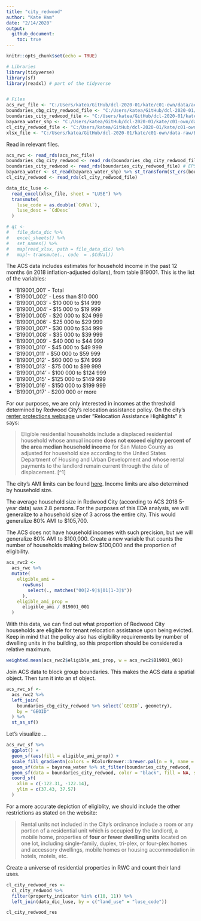 ```yaml
---
title: "city_redwood"
author: "Kate Ham"
date: "2/14/2020"
output: 
  github_document:
    toc: true
---
```


```r
knitr::opts_chunk$set(echo = TRUE)
```

```r
# Libraries
library(tidyverse)
library(sf)
library(readxl) # part of the tidyverse


# Files
acs_rwc_file <- "C:/Users/katea/GitHub/dcl-2020-01/kate/c01-own/data/acs_rwc.rds"
boundaries_cbg_city_redwood_file <- "C:/Users/katea/GitHub/dcl-2020-01/kate/c01-own/data/boundaries_cbg_city_redwood.rds"
boundaries_city_redwood_file <- "C:/Users/katea/GitHub/dcl-2020-01/kate/c01-own/data/boundaries_city_redwood.rds"
bayarea_water_shp <- "C:/Users/katea/GitHub/dcl-2020-01/kate/c01-own/data-raw/stanford-qh320kj0191-shapefile/qh320kj0191.shp"
cl_city_redwood_file <- "C:/Users/katea/GitHub/dcl-2020-01/kate/c01-own/data/cl_city_redwood.rds"
xlsx_file <- "C:/Users/katea/GitHub/dcl-2020-01/kate/c01-own/data-raw/Bulk_Tax_Current_Layout w parcel level lat long_03102016.xlsx"

```

Read in relevant files.

```r
acs_rwc <- read_rds(acs_rwc_file)
boundaries_cbg_city_redwood <- read_rds(boundaries_cbg_city_redwood_file)
boundaries_city_redwood <- read_rds(boundaries_city_redwood_file) # EPSG 4269 datum NAD83
bayarea_water <- st_read(bayarea_water_shp) %>% st_transform(st_crs(boundaries_city_redwood))
cl_city_redwood <- read_rds(cl_city_redwood_file)

data_dic_luse <- 
  read_excel(xlsx_file, sheet = "LUSE") %>% 
  transmute(
    luse_code = as.double(`CdVal`),
    luse_desc = `CdDesc`
  )

# q1 <- 
#   file_data_dic %>% 
#   excel_sheets() %>% 
#   set_names() %>% 
#   map(read_xlsx, path = file_data_dic) %>% 
#   map(~ transmute(., code  = .$CdVal))

```

The ACS data includes estimates for	household income in the past 12 months (in 2018 inflation-adjusted dollars), from table B19001. This is the list of the variables:

* 'B19001_001' - Total
* 'B19001_002' - Less than $10 000
* 'B19001_003' - $10 000 to $14 999
* 'B19001_004' - $15 000 to $19 999
* 'B19001_005' - $20 000 to $24 999
* 'B19001_006' - $25 000 to $29 999
* 'B19001_007' - $30 000 to $34 999
* 'B19001_008' - $35 000 to $39 999
* 'B19001_009' - $40 000 to $44 999
* 'B19001_010' - $45 000 to $49 999
* 'B19001_011' - $50 000 to $59 999
* 'B19001_012' - $60 000 to $74 999
* 'B19001_013' - $75 000 to $99 999
* 'B19001_014' - $100 000 to $124 999
* 'B19001_015' - $125 000 to $149 999
* 'B19001_016' - $150 000 to $199 999
* 'B19001_017' - $200 000 or more

For our purposes, we are only interested in incomes at the threshold determined by Redwood City's relocation assistance policy. On the city's [renter protections webpage](https://www.redwoodcity.org/departments/community-development-department/planning-housing/renter-protections) under "Relocation Assistance Highlights" it says:

> Eligible residential households include a displaced residential household whose annual income **does not exceed eighty percent of the area median household income** for San Mateo County as adjusted for household size according to the United States Department of Housing and Urban Development and whose rental payments to the landlord remain current through the date of displacement. [^1]

The city's AMI limits can be found [here](https://www.redwoodcity.org/home/showdocument?id=16686). Income limits are also determined by household size. 

The average household size in Redwood City (according to ACS 2018 5-year data) was 2.8 persons. For the purposes of this EDA analysis, we will generalize to a household size of 3 across the entire city. This would generalize 80% AMI to $105,700.

The ACS does not have household incomes with such precision, but we will generalize 80% AMI to $100,000. Create a new variable that counts the number of households making below $100,000 and the proportion of eligibility.

```r
acs_rwc2 <- 
  acs_rwc %>%
  mutate(
    eligible_ami = 
      rowSums(
        select(., matches("00[2-9]$|01[1-3]$"))
      ),
    eligible_ami_prop =
      eligible_ami / B19001_001
  )
```

With this data, we can find out what proportion of Redwood City households are eligible for tenant relocation assistance upon being evicted. Keep in mind that the policy also has eligibility requirements by number of dwelling units in the building, so this proportion should be considered a relative maximum.

```r
weighted.mean(acs_rwc2$eligible_ami_prop, w = acs_rwc2$B19001_001)
```


Join ACS data to block group boundaries. This makes the ACS data a spatial object. Then turn it into an sf object.

```r
acs_rwc_sf <- 
  acs_rwc2 %>% 
  left_join(
    boundaries_cbg_city_redwood %>% select(`GEOID`, geometry),
    by = "GEOID"
  ) %>% 
  st_as_sf()
```

Let's visualize ...

```r
acs_rwc_sf %>% 
  ggplot() +
  geom_sf(aes(fill = eligible_ami_prop)) +
  scale_fill_gradientn(colors = RColorBrewer::brewer.pal(n = 9, name = "PuRd")) +
  geom_sf(data = bayarea_water %>% st_filter(boundaries_city_redwood, .predicate = st_intersects), fill = "aliceblue") +
  geom_sf(data = boundaries_city_redwood, color = "black", fill = NA, size = 0.2) +
  coord_sf(
    xlim = c(-122.31, -122.14),
    ylim = c(37.43, 37.57)
  )
```

For a more accurate depiction of eligiblity, we should include the other restrictions as stated on the website:

> Rental units not included in the City's ordinance include a room or any portion of a residential unit which is occupied by the landlord, a mobile home, properties of **four or fewer dwelling units** located on one lot, including single-family, duplex, tri-plex, or four-plex homes and accessory dwellings, mobile homes or housing accommodation in hotels, motels, etc. 

Create a universe of residential properties in RWC and count their land uses.
```r
cl_city_redwood_res <- 
  cl_city_redwood %>% 
  filter(property_indicator %in% c(10, 11)) %>% 
  left_join(data_dic_luse, by = c("land_use" = "luse_code"))

cl_city_redwood_res
```


